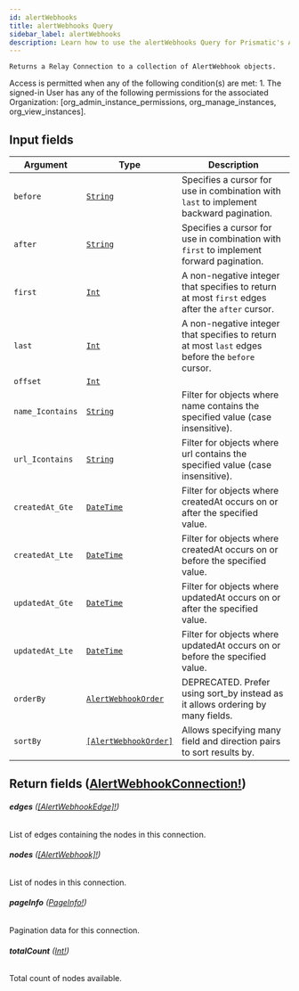 ```yaml
---
id: alertWebhooks
title: alertWebhooks Query
sidebar_label: alertWebhooks
description: Learn how to use the alertWebhooks Query for Prismatic's API.
---
```


    Returns a Relay Connection to a collection of AlertWebhook objects.

Access is permitted when any of the following condition(s) are met: 1. The signed-in User has any of the following permissions for the associated Organization: [org_admin_instance_permissions, org_manage_instances, org_view_instances].

## Input fields

| Argument         | Type                                                                   | Description                                                                                      |
| ---------------- | ---------------------------------------------------------------------- | ------------------------------------------------------------------------------------------------ |
| `before`         | [`String`](api/schema/scalar/String.mdx)                               | Specifies a cursor for use in combination with `last` to implement backward pagination.          |
| `after`          | [`String`](api/schema/scalar/String.mdx)                               | Specifies a cursor for use in combination with `first` to implement forward pagination.          |
| `first`          | [`Int`](api/schema/scalar/Int.mdx)                                     | A non-negative integer that specifies to return at most `first` edges after the `after` cursor.  |
| `last`           | [`Int`](api/schema/scalar/Int.mdx)                                     | A non-negative integer that specifies to return at most `last` edges before the `before` cursor. |
| `offset`         | [`Int`](api/schema/scalar/Int.mdx)                                     |                                                                                                  |
| `name_Icontains` | [`String`](api/schema/scalar/String.mdx)                               | Filter for objects where name contains the specified value (case insensitive).                   |
| `url_Icontains`  | [`String`](api/schema/scalar/String.mdx)                               | Filter for objects where url contains the specified value (case insensitive).                    |
| `createdAt_Gte`  | [`DateTime`](api/schema/scalar/DateTime.mdx)                           | Filter for objects where createdAt occurs on or after the specified value.                       |
| `createdAt_Lte`  | [`DateTime`](api/schema/scalar/DateTime.mdx)                           | Filter for objects where createdAt occurs on or before the specified value.                      |
| `updatedAt_Gte`  | [`DateTime`](api/schema/scalar/DateTime.mdx)                           | Filter for objects where updatedAt occurs on or after the specified value.                       |
| `updatedAt_Lte`  | [`DateTime`](api/schema/scalar/DateTime.mdx)                           | Filter for objects where updatedAt occurs on or before the specified value.                      |
| `orderBy`        | [`AlertWebhookOrder`](api/schema/input_object/AlertWebhookOrder.mdx)   | DEPRECATED. Prefer using sort_by instead as it allows ordering by many fields.                   |
| `sortBy`         | [`[AlertWebhookOrder]`](api/schema/input_object/AlertWebhookOrder.mdx) | Allows specifying many field and direction pairs to sort results by.                             |

## Return fields ([AlertWebhookConnection!](api/schema/object/AlertWebhookConnection.mdx))

###### <b>edges</b> ([[AlertWebhookEdge]!](api/schema/object/AlertWebhookEdge.mdx))

List of edges containing the nodes in this connection.

###### <b>nodes</b> ([[AlertWebhook]!](api/schema/object/AlertWebhook.mdx))

List of nodes in this connection.

###### <b>pageInfo</b> ([PageInfo!](api/schema/object/PageInfo.mdx))

Pagination data for this connection.

###### <b>totalCount</b> ([Int!](api/schema/scalar/Int.mdx))

Total count of nodes available.
